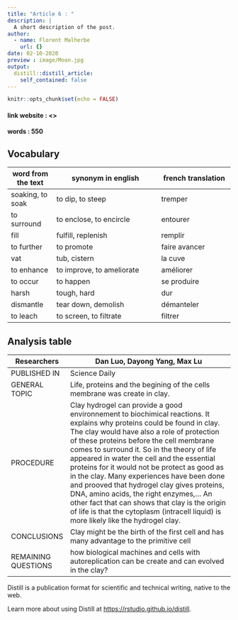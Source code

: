 ```yaml
---
title: "Article 6 : "
description: |
  A short description of the post.
author:
  - name: Florent Malherbe
    url: {}
date: 02-10-2020
preview : image/Moon.jpg
output:
  distill::distill_article:
    self_contained: false
---
```


```r
knitr::opts_chunk$set(echo = FALSE)
```



#### link website : <>

#### words : 550

## Vocabulary

| word from the text | synonym in english                        | french translation            |
| ------------------ | ----------------------------------------- | ----------------------------- |
| soaking, to soak   | to dip, to steep                          | tremper                       |
| to surround        | to enclose, to encircle                   | entourer                      |
| fill               | fulfill, replenish                        | remplir                       |
| to further         | to promote                                | faire avancer                 |
| vat                | tub, cistern                              | la cuve                       |
| to enhance         | to improve, to ameliorate                 | améliorer                     |
| to occur           | to happen                                 | se produire                   |
| harsh              | tough, hard                               | dur                           |
| dismantle          | tear down, demolish                       | démanteler                    |
| to leach           | to screen, to filtrate                    | filtrer                       |

## Analysis table

| Researchers         | Dan Luo, Dayong Yang, Max Lu                                                                                                                                                                                                       |
| ------------------- | --------------------------------------------------------------------------------------------------------------------------------------------------------------------------------------------------------------------------------------------- |
| PUBLISHED IN        | Science Daily                                                                                                                                                                                                                         |
| GENERAL TOPIC       | Life, proteins and the begining of the cells membrane was create in clay.                                                                                                                                                                                                  |
| PROCEDURE           | Clay hydrogel can provide a good environnement to biochimical reactions. It explains why proteins could be found in clay. The clay would have also a role of protection of these proteins before the cell membrane comes to surround it. So in the theory of life appeared in water the cell and the essential proteins for it would not be protect as good as in the clay. Many experiences have been done and prooved that hydrogel clay gives proteins, DNA, amino acids, the right enzymes,... An other fact that can shows that clay is the origin of life is that the cytoplasm (intracell liquid) is more likely like the hydrogel clay.                                                                                                                                                                      |
| CONCLUSIONS         | Clay might be the birth of the first cell and has many advantage to the primitive cell                                                                                                                                                                    |
| REMAINING QUESTIONS | how biological machines and cells with autoreplication can be create and can evolved in the clay?                                                                                                                                                                                 |




Distill is a publication format for scientific and technical writing, native to the web.

Learn more about using Distill at <https://rstudio.github.io/distill>.


